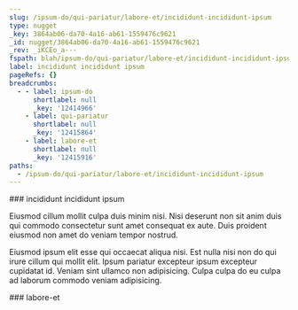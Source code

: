 ```yaml
---
slug: /ipsum-do/qui-pariatur/labore-et/incididunt-incididunt-ipsum
type: nugget
_key: 3864ab06-da70-4a16-ab61-1559476c9621
_id: nugget/3864ab06-da70-4a16-ab61-1559476c9621
_rev: _iKCEo_a---
fspath: blah/ipsum-do/qui-pariatur/labore-et/incididunt-incididunt-ipsum.md
label: incididunt incididunt ipsum
pageRefs: {}
breadcrumbs:
  - - label: ipsum-do
      shortlabel: null
      _key: '12414966'
    - label: qui-pariatur
      shortlabel: null
      _key: '12415864'
    - label: labore-et
      shortlabel: null
      _key: '12415916'
paths:
  - /ipsum-do/qui-pariatur/labore-et/incididunt-incididunt-ipsum
---
```


<NuggetArea>
<Nugget slug="/ipsum-do/qui-pariatur/labore-et/incididunt-incididunt-ipsum" type="nugget" _key="3864ab06-da70-4a16-ab61-1559476c9621" _id="nugget/3864ab06-da70-4a16-ab61-1559476c9621" _rev="_iKCEo_a---" fspath="blah/ipsum-do/qui-pariatur/labore-et/incididunt-incididunt-ipsum.md" label="incididunt incididunt ipsum" paths="/ipsum-do/qui-pariatur/labore-et/incididunt-incididunt-ipsum">
<NuggetBody>
### incididunt incididunt ipsum

Eiusmod cillum mollit culpa duis minim nisi. Nisi deserunt non sit anim duis qui commodo consectetur sunt amet consequat ex aute. Duis proident eiusmod non amet do veniam tempor nostrud.

Eiusmod ipsum elit esse qui occaecat aliqua nisi. Est nulla nisi non do qui irure cillum qui mollit elit. Ipsum pariatur excepteur ipsum excepteur cupidatat id. Veniam sint ullamco non adipisicing. Culpa culpa do eu culpa ad laborum commodo veniam adipisicing.

</NuggetBody>
<Breadcrumbs>
<Crumbs>
<Crumb _key="12414966" label="ipsum-do" /><Crumb _key="12415864" label="qui-pariatur" /><Crumb _key="12415916" label="labore-et" />
</Crumbs>
</Breadcrumbs>
</Nugget>

<NuggetsInbound>
</NuggetsInbound>
<NuggetsOutbound>
</NuggetsOutbound>
</NuggetArea>
<PassagesInbound>
<Passage direction="inbound" type="passage" _key="12415916" _id="passage/12415916" _rev="_iKCEo_S--B" label="labore-et" passage="labore-et" fspath="blah/ipsum-do/qui-pariatur/labore-et" paths="/ipsum-do/qui-pariatur/labore-et" slug="/ipsum-do/qui-pariatur/labore-et">
<NuggetBody>
### labore-et

</NuggetBody>
<Breadcrumbs>
<Crumbs>
<Crumb _key="12414966" label="ipsum-do" /><Crumb _key="12415864" label="qui-pariatur" />
</Crumbs>
</Breadcrumbs>
</Passage>

</PassagesInbound>
<PassagesOutbound>
</PassagesOutbound>